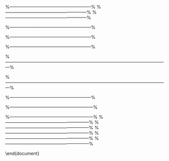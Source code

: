
%--------------------------------------------------------%
\begin{frame}

\frametitle{Sample Size estimation for proportions}


$n> {Q^2E^2 \over (0.25)}$
$n >{Q^2 E^2 \over (2500)}$

\end{frame}
%--------------------------------------------------------%
\begin{frame}
\frametitle{Independent Samples}

Two samples are referred to as independent if the observations in one sample are not in any way related to the observations in the other. This is also used in cases where one randomly assign subjects to two groups, give first group treatment A and the second group treatment B and compare the two groups.


The approach described herein is valid whenever the following conditions are met:

\begin{itemize}
\item Both samples are simple random samples.
\item The samples are independent.
\item Each population is at least 10 times larger than its respective sample.
\item The sampling distribution of the difference between means is approximately normally distributed
\end{itemize}

\end{frame}
%--------------------------------------------------------%
\begin{frame}
\frametitle{Difference in proportions}
This lesson describes how to construct a confidence interval for the difference between two sample proportions, p1 - p2.
\textbf{Estimation Requirements}
The approach described in this lesson is valid whenever the following conditions are met:

\begin{itemize}
\item Both samples are simple random samples.
\item The samples are independent.
\item Each sample includes at least 10 successes and 10 failures.
\item The samples comprises less than 10\% of their respective populations.
\end{itemize}
\end{frame}

%--------------------------------------------------------%

\begin{frame}
\frametitle{Standard Error for Difference of Proportions}

\[S.E. (\hat{P}_1 - \hat{P}_2)  = \sqrt{ [P_1 \times (1 - P_1) / n_1] + [P_2 \times (1 - P_2) / n_2] } \] 
\begin{itemize}
\item $\hat{P}_1$ and $\hat{P}_2$ are the sample proportions of groups 1 and 2 respectively.
\item $n_1$ and $n_2$ are the sample sizes of groups 1 and 2 respectively.
\end{itemize}
N.B. This formula will be provided in the exam paper.
\end{frame}

%--------------------------------------------------------%

\begin{frame}
\begin{itemize}
\item SE = $\sqrt{ [p_1 \times (1 - p_1) / n_1] + [p_2 \times (1 - p_2) / n_2] } $
\item SE = $\sqrt{ [0.40 \times 0.60 / 400] + [0.30 \times 0.70 / 300] } $
\item SE  = $\sqrt{[ (0.24 / 400) + (0.21 / 300) ]}$ = $\sqrt{(0.0006 + 0.0007)}$ = sqrt(0.0013) = 0.036 
\end{itemize}
\end{frame}


%--------------------------------------------------------%

\begin{frame}
\frametitle{Mean Difference Between Matched Data Pairs}


The approach described in this lesson is valid whenever the following conditions are met:

\begin{itemize}
\item The data set is a simple random sample of observations from the population of interest.
\item Each element of the population includes measurements on two paired variables (e.g., x and y) such that the paired difference between x and y is: d = x - y.
\item The sampling distribution of the mean difference between data pairs (d) is approximately normally distributed.
\end{itemize}



The observed data are from the same subject or from a matched subject and are drawn from a population with a normal distribution 
does not assume that the variance of both populations are equal



\end{frame}

%---------------------------------------------------------------------------------------------------------------%
\begin{frame}
\frametitle{Computing the Case Wise Differences}
\begin{center}
\small
\begin{tabular}{|c||c|c|c|c|} \hline
Student & Before & After & Difference $(d_i)$ & $ (d_i -\bar{d})^2$ \\\hline
1 &90& 95& 5& 16 \\\hline
2 &85& 89& 4& 9 \\\hline
3 &76 &73 &-3 &4 \\\hline
4 &90& 92& 2& 1 \\\hline
5 &91 &92 &1 &0 \\\hline
6 &53 &53& 0& 1 \\\hline
7 &67 &68 &1 &4 \\\hline
8 &88 &90 &2 &9 \\\hline
9 &75 &78 &3 &16\\\hline 
10 &85& 89 &4& 25 \\\hline 
\end{tabular}
\end{center}

\end{frame}

%---------------------------------------------------------------------------------------------------------------%


\begin{frame}
\frametitle{Computing the Case Wise Differences}
Compute the mean difference

\[ \bar{d}  = {\sum{d_i} \over n } = { 3+6 \over 8} \]

Compute the variance of the differences.

\[ s^2_{d}  ={\sum(d_i -\bar{d})^2 \over n-1 } =  { 3+6 \over 9} \]

\end{frame}

%--------------------------------------------------------%

\begin{frame}
\frametitle{Difference of Two Means}
\begin{itemize}
\item
\item
\end{itemize}
\end{frame}
%---------------------------------------------------------%

\begin{frame}
\frametitle{How a paired t test works}
\begin{itemize}
\item The paired t test compares two paired groups. 
\item It calculates the difference between each set of pairs, and analyzes that list of differences based on the assumption that the differences in the entire population follow a Gaussian distribution.
\item First we calculate the difference between each set of pairs, keeping track of sign. 
\item If the value in column B is larger, then the difference is positive. 
If the value in column A is larger, then the difference is negative. 
\item The t ratio for a paired t test is the mean of these differences divided by the standard error of the differences. If the t ratio is large (or is a large negative number), the P value will be small. The number of degrees of freedom equals the number of pairs minus 1. Prism calculates the P value from the t ratio and the number of degrees of freedom.
\end{itemize}
\end{frame}
%---------------------------------------------------------%
\begin{frame}
\[ ( \bar{X} - \bar{Y} ) \pm \left[ \mbox{Quantile } \times S.E(\bar{X}-\bar{Y}) \right] \]
\begin{itemize}
\item If the combined sample size of X and Y is greater than 30, even if the individual sample sizes are less than 30, then we consider it to be a large sample.
\item The quantile is calculated according to the procedure we met in the previous class.
\end{itemize}
\end{frame}
%---------------------------------------------------------%
\begin{frame}\begin{itemize}
\item Assume that the mean ($\mu$) and the variance ($\sigma$) of the distribution 
of people taking the drug are 50 and 25 respectively and that the mean ($\mu$) 
and the variance ($\sigma$) of the distribution of people not taking the drug are 
40 and 24 respectively. 
\end{itemize}
\end{frame}




%---------------------------------------------------------%
\begin{frame}
\frametitle{Difference in Two means}
%-http://onlinestatbook.com/chapter8/difference_means.html
In order to construct a confidence interval, we are going to make three assumptions:

\begin{itemize}
\item The two populations have the same variance. This assumption is called the assumption of homogeneity of variance. 
\item The populations are normally distributed. 
\item Each value is sampled independently from each other value. 
\end{itemize}
\end{frame}
%---------------------------------------------------------%
\begin{frame}
\frametitle{Difference in Two means}
For this calculation, we will assume that the variances in each of the two populations are equal. This assumption is called the assumption of homogeneity of variance. 

The first step is to compute the estimate of the standard error of the difference between means (). 

\[ S.E.(\bar{X}-\bar{Y}) = \sqrt{\frac{s^2_x}{n_x} + \frac{s^2_y}{n_y}} \]

\begin{itemize}
\item $s^2_x$ and $s^2_x$ is the variance of both samples.
\item $n_x$ and $n_y$ is the sample size of both samples.
\end{itemize}
The degrees of freedom is $n_x + n_y -2$.
\end{frame}
%---------------------------------------------------------%
\begin{frame}
\frametitle{Difference in Two means}
\begin{center}
\begin{tabular}{|c|c|c|c|}
\hline
Group & sample size & mean & variance \\ \hline
X & 17 & 5.353 & 2.743 \\ \hline
Y & 17 & 3.882 & 2.985 \\ \hline
\end{tabular}
\end{center}
\end{frame}
%---------------------------------------------------------%
\begin{frame}
\begin{itemize}
\item Point estimate : $\bar{x} - \bar{y}$ = 1.4699
\item Standard Error: 0.5805
\item Quantile : 1.96
\end{itemize}

\[ 1.4699  \pm (1.96 \times 0.5805) = (0.33212,2.60768) \]


This analysis provides evidence that the mean for Y is higher than the mean for X, 
and that the difference between means in the population is likely to be between 0.29 and 2.65.


\end{frame}

\end{document}
